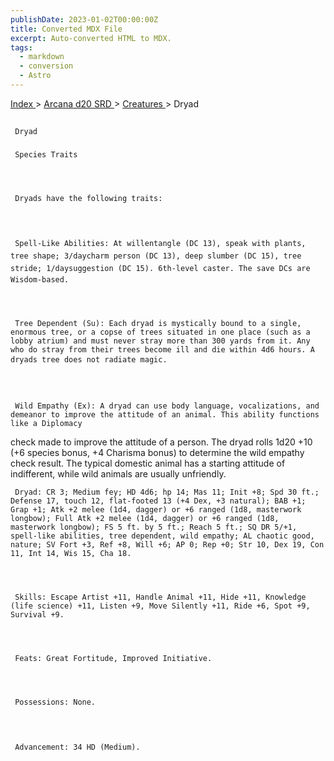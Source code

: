 ```yaml
---
publishDate: 2023-01-02T00:00:00Z
title: Converted MDX File
excerpt: Auto-converted HTML to MDX.
tags:
  - markdown
  - conversion
  - Astro
---
```







[
      Index
     ](-index)
     >
     [
      Arcana d20 SRD
     ](arcana-d20-srd-index)
     >
     [
      Creatures
     ](arcana-d20-srd-creatures-index)
     > Dryad
    





## 
     Dryad
    


### 
     Species Traits
    



     Dryads have the following traits:
    



     Spell-Like Abilities: At willentangle (DC 13), speak with plants, tree shape; 3/daycharm person (DC 13), deep slumber (DC 15), tree stride; 1/daysuggestion (DC 15). 6th-level caster. The save DCs are Wisdom-based.
    



     Tree Dependent (Su): Each dryad is mystically bound to a single, enormous tree, or a copse of trees situated in one place (such as a lobby atrium) and must never stray more than 300 yards from it. Any who do stray from their trees become ill and die within 4d6 hours. A dryads tree does not radiate magic.
    



     Wild Empathy (Ex): A dryad can use body language, vocalizations, and demeanor to improve the attitude of an animal. This ability functions like a Diplomacy
check made to improve the attitude of a person. The dryad rolls 1d20 +10 (+6 species bonus, +4 Charisma bonus) to determine the wild empathy check result. The typical domestic animal has a starting attitude of indifferent, while wild animals are usually unfriendly.
    



     Dryad: CR 3; Medium fey; HD 4d6; hp 14; Mas 11; Init +8; Spd 30 ft.; Defense 17, touch 12, flat-footed 13 (+4 Dex, +3 natural); BAB +1; Grap +1; Atk +2 melee (1d4, dagger) or +6 ranged (1d8, masterwork longbow); Full Atk +2 melee (1d4, dagger) or +6 ranged (1d8, masterwork longbow); FS 5 ft. by 5 ft.; Reach 5 ft.; SQ DR 5/+1, spell-like abilities, tree dependent, wild empathy; AL chaotic good, nature; SV Fort +3, Ref +8, Will +6; AP 0; Rep +0; Str 10, Dex 19, Con 11, Int 14, Wis 15, Cha 18.
    



     Skills: Escape Artist +11, Handle Animal +11, Hide +11, Knowledge (life science) +11, Listen +9, Move Silently +11, Ride +6, Spot +9, Survival +9.
    



     Feats: Great Fortitude, Improved Initiative.
    



     Possessions: None.
    



     Advancement: 34 HD (Medium).
    




